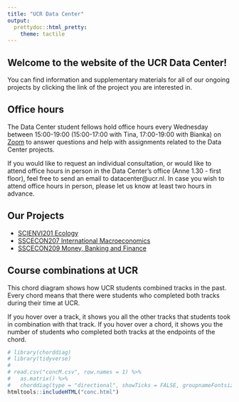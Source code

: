 ```yaml
---
title: "UCR Data Center"
output: 
  prettydoc::html_pretty:
    theme: tactile
---
```


## Welcome to the website of the UCR Data Center!

You can find information and supplementary materials for all of our ongoing projects by clicking the link of the project you are interested in.

## Office hours

The Data Center student fellows hold office hours every Wednesday between 15:00-19:00 (15:00-17:00 with Tina, 17:00-19:00 with Bianka) on [Zoom](https://universitycollegeroosevelt.zoom.us/j/2831128718?pwd=UmRuSzVqSTZyMndDbDRGSkV5VWFVQT09) to answer questions and help with assignments related to the Data Center projects.

If you would like to request an individual consultation, or would like to attend office hours in person in the Data Center's office (Anne 1.30 - first floor), feel free to send an email to datacenter@ucr.nl.
In case you wish to attend office hours in person, please let us know at least two hours in advance.

## Our Projects

* [SCIENVI201 Ecology](https://ucrdatacenter.github.io/SCIENVI201)
* [SSCECON207 International Macroeconomics](https://ucrdatacenter.github.io/SSCECON207)
* [SSCECON209 Money, Banking and Finance](https://ucrdatacenter.github.io/SSCECON209)

## Course combinations at UCR

This chord diagram shows how UCR students combined tracks in the past. 
Every chord means that there were students who completed both tracks during their time at UCR.

If you hover over a track, it shows you all the other tracks that students took in combination with that track. 
If you hover over a chord, it shows you the number of students who completed both tracks at the endpoints of the chord.

```r
# library(chorddiag)
# library(tidyverse)
# 
# read.csv("concM.csv", row.names = 1) %>% 
#   as.matrix() %>% 
#   chorddiag(type = "directional", showTicks = FALSE, groupnameFontsize = 14, groupnamePadding = 2)
htmltools::includeHTML("conc.html")
```

